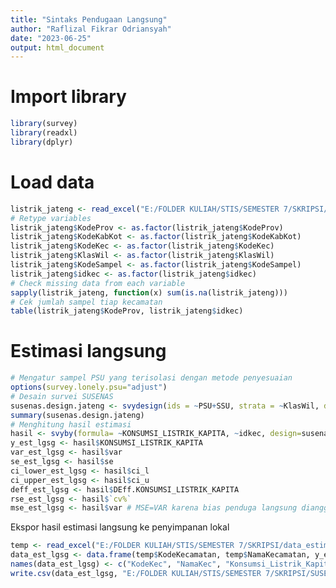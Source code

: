 ```yaml
---
title: "Sintaks Pendugaan Langsung"
author: "Raflizal Fikrar Odriansyah"
date: "2023-06-25"
output: html_document
---
```


# Import library
```r
library(survey)
library(readxl)
library(dplyr)
```

# Load data
```r
listrik_jateng <- read_excel("E:/FOLDER KULIAH/STIS/SEMESTER 7/SKRIPSI/SUSENAS/Konsumsi_Listrik_Ruta_Jateng_Susenas_2021.xlsx")
# Retype variables
listrik_jateng$KodeProv <- as.factor(listrik_jateng$KodeProv)
listrik_jateng$KodeKabKot <- as.factor(listrik_jateng$KodeKabKot)
listrik_jateng$KodeKec <- as.factor(listrik_jateng$KodeKec)
listrik_jateng$KlasWil <- as.factor(listrik_jateng$KlasWil)
listrik_jateng$KodeSampel <- as.factor(listrik_jateng$KodeSampel)
listrik_jateng$idkec <- as.factor(listrik_jateng$idkec)
# Check missing data from each variable
sapply(listrik_jateng, function(x) sum(is.na(listrik_jateng)))
# Cek jumlah sampel tiap kecamatan
table(listrik_jateng$KodeProv, listrik_jateng$idkec)
```

# Estimasi langsung
```r
# Mengatur sampel PSU yang terisolasi dengan metode penyesuaian
options(survey.lonely.psu="adjust")
# Desain survei SUSENAS
susenas.design.jateng <- svydesign(ids = ~PSU+SSU, strata = ~KlasWil, data=listrik_jateng, weights = ~WEIND)
summary(susenas.design.jateng)
# Menghitung hasil estimasi
hasil <- svyby(formula= ~KONSUMSI_LISTRIK_KAPITA, ~idkec, design=susenas.design.jateng, deff=TRUE, svymean, vartype = c("se", "ci", "ci", "cv", "cvpct", "var"))
y_est_lgsg <- hasil$KONSUMSI_LISTRIK_KAPITA
var_est_lgsg <- hasil$var
se_est_lgsg <- hasil$se
ci_lower_est_lgsg <- hasil$ci_l
ci_upper_est_lgsg <- hasil$ci_u
deff_est_lgsg <- hasil$DEff.KONSUMSI_LISTRIK_KAPITA
rse_est_lgsg <- hasil$`cv%`
mse_est_lgsg <- hasil$var # MSE=VAR karena bias penduga langsung dianggap = 0
```

Ekspor hasil estimasi langsung ke penyimpanan lokal
```r
temp <- read_excel("E:/FOLDER KULIAH/STIS/SEMESTER 7/SKRIPSI/data_estimasi_langsung.xlsx")
data_est_lgsg <- data.frame(temp$KodeKecamatan, temp$NamaKecamatan, y_est_lgsg, var_est_lgsg, se_est_lgsg, ci_lower_est_lgsg, ci_upper_est_lgsg, deff_est_lgsg, rse_est_lgsg, mse_est_lgsg)
names(data_est_lgsg) <- c("KodeKec", "NamaKec", "Konsumsi_Listrik_Kapita", "Var", "SE", "CI_Lower", "CI_Upper", "DEFF", "RSE", "MSE")
write.csv(data_est_lgsg, "E:/FOLDER KULIAH/STIS/SEMESTER 7/SKRIPSI/SUSENAS/Hasil_Estimasi_Langsung.csv")
```

